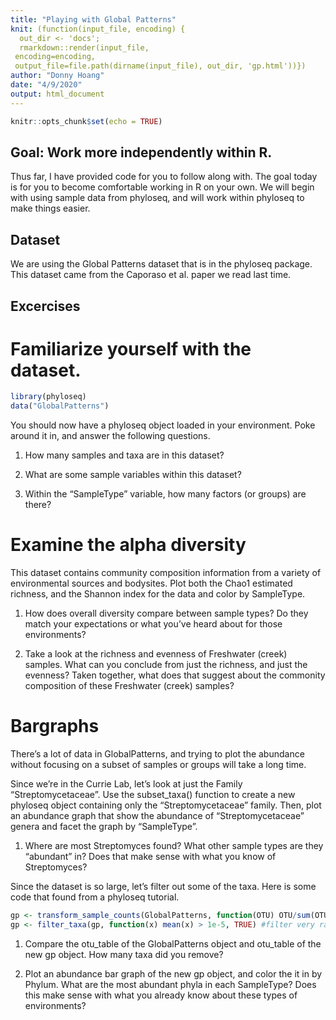 ```yaml
---
title: "Playing with Global Patterns"
knit: (function(input_file, encoding) {
  out_dir <- 'docs';
  rmarkdown::render(input_file,
 encoding=encoding,
 output_file=file.path(dirname(input_file), out_dir, 'gp.html'))})
author: "Donny Hoang"
date: "4/9/2020"
output: html_document
---
```


```r
knitr::opts_chunk$set(echo = TRUE)
```


## Goal: Work more independently within R.

Thus far, I have provided code for you to follow along with. The goal today is for you to become comfortable working in R on your own. We will begin with using sample data from phyloseq, and will work within phyloseq to make things easier.


## Dataset

We are using the Global Patterns dataset that is in the phyloseq package. This dataset came from the Caporaso et al. paper we read last time.

## Excercises

# Familiarize yourself with the dataset.

```r
library(phyloseq)
data("GlobalPatterns")
```

You should now have a phyloseq object loaded in your environment. Poke around it in, and answer the following questions.

1. How many samples and taxa are in this dataset?

2. What are some sample variables within this dataset?

3. Within the "SampleType" variable, how many factors (or groups) are there?

# Examine the alpha diversity

This dataset contains community composition information from a variety of environmental sources and bodysites. Plot both the Chao1 estimated richness, and the Shannon index for the data and color by SampleType.

1. How does overall diversity compare between sample types? Do they match your expectations or what you've heard about for those environments?

2. Take a look at the richness and evenness of Freshwater (creek) samples. What can you conclude from just the richness, and just the evenness? Taken together, what does that suggest about the commonity composition of these Freshwater (creek) samples?


# Bargraphs

There's a lot of data in GlobalPatterns, and trying to plot the abundance without focusing on a subset of samples or groups will take a long time.

Since we're in the Currie Lab, let's look at just the Family "Streptomycetaceae". Use the subset_taxa() function to create a new phyloseq object containing only the "Streptomycetaceae" family. Then, plot an abundance graph that show the abundance of "Streptomycetaceae" genera and facet the graph by "SampleType".

1. Where are most Streptomyces found? What other sample types are they "abundant" in? Does that make sense with what you know of Streptomyces?


Since the dataset is so large, let's filter out some of the taxa. Here is some code that found from a phyloseq tutorial.

```r
gp <- transform_sample_counts(GlobalPatterns, function(OTU) OTU/sum(OTU)) #make new phyloseq object where data is now relative abundance
gp <- filter_taxa(gp, function(x) mean(x) > 1e-5, TRUE) #filter very rare taxa
```

1. Compare the otu_table of the GlobalPatterns object and otu_table of the new gp object. How many taxa did you remove?

2. Plot an abundance bar graph of the new gp object, and color the it in by Phylum. What are the most abundant phyla in each SampleType? Does this make sense with what you already know about these types of environments?
